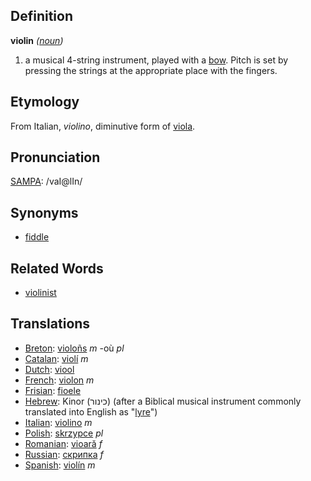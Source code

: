 ==Definition==
'''violin''' ''([[noun]])''
#a musical 4-string instrument, played with a [[bow]]. Pitch is set by pressing the strings at the appropriate place with the fingers.  

==Etymology==

From Italian, ''violino'', diminutive form of [[viola]].

==Pronunciation==
[[SAMPA]]: /vaI@lIn/

==Synonyms==

*[[fiddle]]

==Related Words==

*[[violinist]]

==Translations==
*[[Breton]]: [[violoñs]] ''m'' -où ''pl''
*[[Catalan]]: [[violí]] ''m''
*[[Dutch]]: [[viool]]
*[[French]]: [[violon]] ''m''
*[[Frisian]]: [[fioele]]
*[[Hebrew]]: Kinor (כינור) (after a Biblical musical instrument commonly translated into English as "[[lyre]]")
*[[Italian]]: [[violino]] ''m''
*[[Polish]]: [[skrzypce]] ''pl''
*[[Romanian]]: [[vioară]] ''f''
*[[Russian]]: [[скрипка]] ''f''
*[[Spanish]]: [[violín]] ''m''